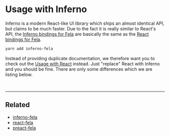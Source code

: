 

# Usage with Inferno

Inferno is a modern React-like UI library which ships an almost identical API, but claims to be much faster.
Due to the fact it is really similar to React's API, the [Inferno bindings for Fela](https://github.com/robinweser/fela/tree/master/packages/inferno-fela) are basically the same as the [React bindings for Fela](https://github.com/robinweser/fela/tree/master/packages/react-fela).

```bash
yarn add inferno-fela
```

Instead of providing duplicate documentation, we therefore want you to check out the [Usage with React](UsageWithReact.md) instead. Just "replace" React with Inferno and you should be fine. There are only some differences which we are listing below.

<br />

---

## Related

- [inferno-fela](https://github.com/robinweser/fela/tree/master/packages/inferno-fela)
- [react-fela](https://github.com/robinweser/fela/tree/master/packages/react-fela)
- [preact-fela](https://github.com/robinweser/fela/tree/master/packages/preact-fela)

